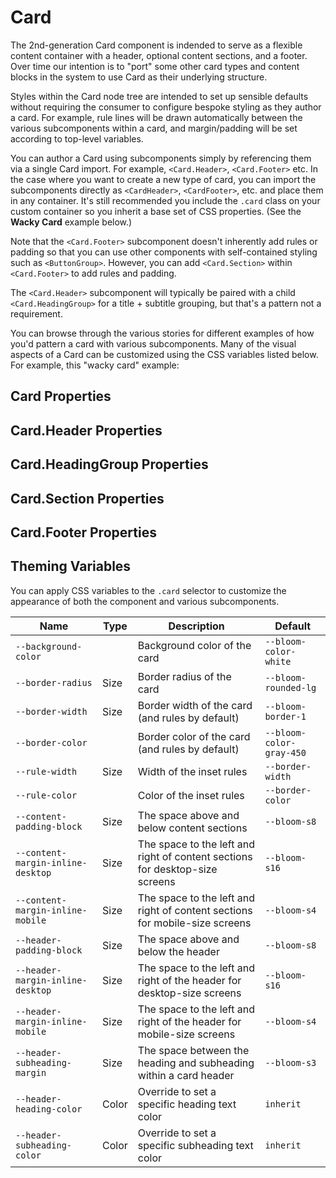 
# Card

<Canvas>
  <Story id="blocks-card--text-content" />
</Canvas>

The 2nd-generation Card component is indended to serve as a flexible content container with a header, optional content sections, and a footer. Over time our intention is to "port" some other card types and content blocks in the system to use Card as their underlying structure.

Styles within the Card node tree are intended to set up sensible defaults without requiring the consumer to configure bespoke styling as they author a card. For example, rule lines will be drawn automatically between the various subcomponents within a card, and margin/padding will be set according to top-level variables.

You can author a Card using subcomponents simply by referencing them via a single Card import. For example, `<Card.Header>`, `<Card.Footer>` etc. In the case where you want to create a new type of card, you can import the subcomponents directly as `<CardHeader>`, `<CardFooter>`, etc. and place them in any container. It's still recommended you include the `.card` class on your custom container so you inherit a base set of CSS properties. (See the **Wacky Card** example below.)

Note that the `<Card.Footer>` subcomponent doesn't inherently add rules or padding so that you can use other components with self-contained styling such as `<ButtonGroup>`. However, you can add `<Card.Section>` within `<Card.Footer>` to add rules and padding.

The `<Card.Header>` subcomponent will typically be paired with a child `<Card.HeadingGroup>` for a title + subtitle grouping, but that's a pattern not a requirement.

You can browse through the various stories for different examples of how you'd pattern a card with various subcomponents. Many of the visual aspects of a Card can be customized using the CSS variables listed below. For example, this "wacky card" example:

<Canvas>
  <Story id="blocks-card--custom-wacky-card" />
</Canvas>

## Card Properties

<ArgsTable of={Card} />

## Card.Header Properties

<ArgsTable of={Card.Header} />

## Card.HeadingGroup Properties

<ArgsTable of={Card.HeadingGroup} />

## Card.Section Properties

<ArgsTable of={Card.Section} />

## Card.Footer Properties

<ArgsTable of={Card.Footer} />

## Theming Variables

You can apply CSS variables to the `.card` selector to customize the appearance of both the component and various subcomponents.

| Name                              | Type                                         | Description                                                                  | Default                  |
| --------------------------------- | -------------------------------------------- | ---------------------------------------------------------------------------- | ------------------------ |
| `--background-color`              | <Swatch colorVar="--bloom-color-white" />    | Background color of the card                                                 | `--bloom-color-white`    |
| `--border-radius`                 | Size                                         | Border radius of the card                                                    | `--bloom-rounded-lg`     |
| `--border-width`                  | Size                                         | Border width of the card (and rules by default)                              | `--bloom-border-1`       |
| `--border-color`                  | <Swatch colorVar="--bloom-color-gray-450" /> | Border color of the card (and rules by default)                              | `--bloom-color-gray-450` |
| `--rule-width`                    | Size                                         | Width of the inset rules                                                     | `--border-width`         |
| `--rule-color`                    | <Swatch colorVar="--bloom-color-gray-450" /> | Color of the inset rules                                                     | `--border-color`         |
| `--content-padding-block`         | Size                                         | The space above and below content sections                                   | `--bloom-s8`             |
| `--content-margin-inline-desktop` | Size                                         | The space to the left and right of content sections for desktop-size screens | `--bloom-s16`            |
| `--content-margin-inline-mobile`  | Size                                         | The space to the left and right of content sections for mobile-size screens  | `--bloom-s4`             |
| `--header-padding-block`          | Size                                         | The space above and below the header                                         | `--bloom-s8`             |
| `--header-margin-inline-desktop`  | Size                                         | The space to the left and right of the header for desktop-size screens       | `--bloom-s16`            |
| `--header-margin-inline-mobile`   | Size                                         | The space to the left and right of the header for mobile-size screens        | `--bloom-s4`             |
| `--header-subheading-margin`      | Size                                         | The space between the heading and subheading within a card header            | `--bloom-s3`             |
| `--header-heading-color`          | Color                                        | Override to set a specific heading text color                                | `inherit`                |
| `--header-subheading-color`       | Color                                        | Override to set a specific subheading text color                             | `inherit`                |

